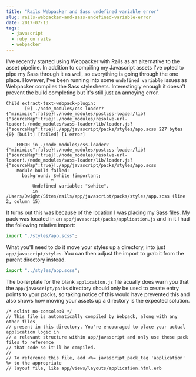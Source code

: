 ---
title: "Rails Webpacker and Sass undefined variable error"
slug: rails-webpacker-and-sass-undefined-variable-error
date: 2017-07-13
tags:
  - javascript
  - ruby on rails
  - webpacker
---

I've recently started using Webpacker with Rails as an alternative to the asset pipeline. In addition to compiling my Javascript assets I've opted to pipe my Sass through it as well, so everything is going through the one place. However, I've been running into some `undefined variable` issues as Webpacker compiles the Sass stylesheets. Interestingly enough it doesn't prevent the build completing but it's still just an annoying error.

```
Child extract-text-webpack-plugin:
       [0] ./node_modules/css-loader?{"minimize":false}!./node_modules/postcss-loader/lib?{"sourceMap":true}!./node_modules/resolve-url-loader!./node_modules/sass-loader/lib/loader.js?{"sourceMap":true}!./app/javascript/packs/styles/app.scss 227 bytes {0} [built] [failed] [1 error]

    ERROR in ./node_modules/css-loader?{"minimize":false}!./node_modules/postcss-loader/lib?{"sourceMap":true}!./node_modules/resolve-url-loader!./node_modules/sass-loader/lib/loader.js?{"sourceMap":true}!./app/javascript/packs/styles/app.scss
    Module build failed:
      background: $white !important;
                 ^
          Undefined variable: "$white".
          in /Users/Dwight/Sites/rails/app/javascript/packs/styles/app.scss (line 2, column 15)
```

It turns out this was because of the location I was placing my Sass files. My pack was located in an `app/javascript/packs/application.js` and in it I had the following relative import:

```js
import "./styles/app.scss";
```

What you'll need to do it move your styles up a directory, into just `app/javascript/styles`. You can then adjust the import to grab it from the parent directory instead.

```js
import "../styles/app.scss";
```

The boilerplate for the blank `application.js` file acually does warn you that the `app/javascript/packs` directory should only be used to create entry points to your packs, so taking notice of this would have prevented this and also shows how moving your assets up a directory is the expected solution.

```
/* eslint no-console:0 */
// This file is automatically compiled by Webpack, along with any other files
// present in this directory. You're encouraged to place your actual application logic in
// a relevant structure within app/javascript and only use these pack files to reference
// that code so it'll be compiled.
//
// To reference this file, add <%= javascript_pack_tag 'application' %> to the appropriate
// layout file, like app/views/layouts/application.html.erb
```
